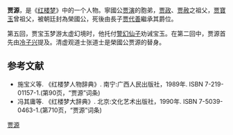 {{no footnotes|time=2019-06-17T05:37:52+00:00}}
'''贾源'''，是《[[红楼梦|红楼梦]]》中的一个人物。寧國公[[贾演|贾演]]的胞弟，[[贾政|贾政]]、[[贾赦|贾赦]]之祖父，[[贾寶玉|贾寶玉]]曾祖父，被朝廷封為榮國公，死後由長子[[贾代善|贾代善]]繼承其爵位。

第五回，贾宝玉梦游太虚幻境时，他托付[[警幻仙子|警幻仙子]]劝诫宝玉。在第二回中，贾源首先由[[冷子兴|冷子兴]]提及。清虚观道士张道士是榮國公贾源的替身。

== 参考文献 ==
* 施宝义等. 《红楼梦人物辞典》. 南宁:广西人民出版社，1989年. ISBN 7-219-01157-1.(第90页，“贾源”词条)
* 冯其庸等. 《红楼梦大辞典》. 北京:文化艺术出版社，1990年. ISBN 7-5039-0463-1.(第710页，“贾源”词条)

{{Fict-char-stub}}
[[Category:紅樓夢人物|贾源]]